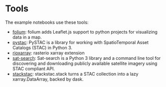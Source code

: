 # Tools

The example notebooks use these tools:

* [folium](https://github.com/python-visualization/folium): folium adds Leaflet.js support to python projects for visualizing data in a map.
* [pystac](https://pystac.readthedocs.io/): PySTAC is a library for working with SpatioTemporal Asset Catalogs (STAC) in Python 3.
* [rioxarray](https://corteva.github.io/rioxarray/stable/): rasterio xarray extension
* [sat-search](https://github.com/sat-utils/sat-search): Sat-search is a Python 3 library and a command line tool for discovering and downloading publicly available satellite imagery using STAC compliant API.
* [stackstac](https://stackstac.readthedocs.io/): stackstac.stack turns a STAC collection into a lazy xarray.DataArray, backed by dask.